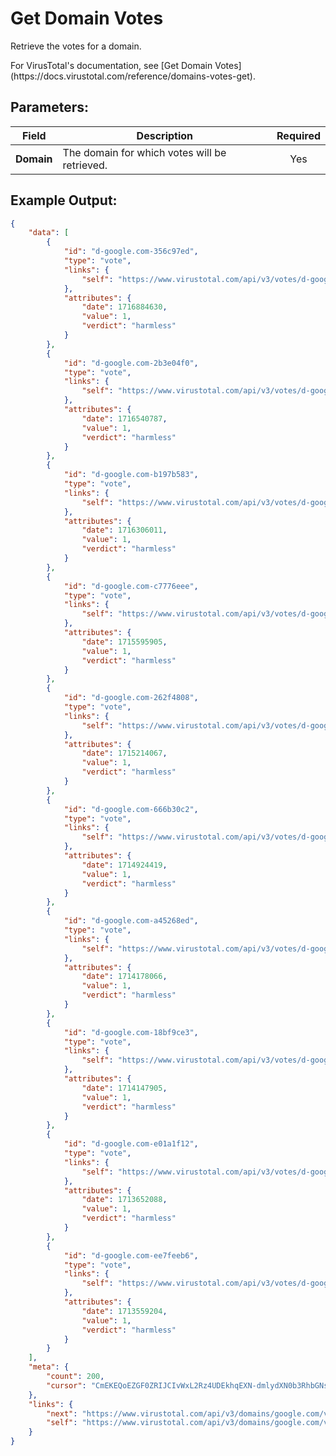 
# Get Domain Votes

Retrieve the votes for a domain.

<Callout type="info">
	For VirusTotal's documentation, see [Get Domain
	Votes](https://docs.virustotal.com/reference/domains-votes-get).
</Callout>

## Parameters:

| Field      | Description                                   | Required |
| ---------- | --------------------------------------------- | :------: |
| **Domain** | The domain for which votes will be retrieved. |   Yes    |

## Example Output:

```json
{
	"data": [
		{
			"id": "d-google.com-356c97ed",
			"type": "vote",
			"links": {
				"self": "https://www.virustotal.com/api/v3/votes/d-google.com-356c97ed"
			},
			"attributes": {
				"date": 1716884630,
				"value": 1,
				"verdict": "harmless"
			}
		},
		{
			"id": "d-google.com-2b3e04f0",
			"type": "vote",
			"links": {
				"self": "https://www.virustotal.com/api/v3/votes/d-google.com-2b3e04f0"
			},
			"attributes": {
				"date": 1716540787,
				"value": 1,
				"verdict": "harmless"
			}
		},
		{
			"id": "d-google.com-b197b583",
			"type": "vote",
			"links": {
				"self": "https://www.virustotal.com/api/v3/votes/d-google.com-b197b583"
			},
			"attributes": {
				"date": 1716306011,
				"value": 1,
				"verdict": "harmless"
			}
		},
		{
			"id": "d-google.com-c7776eee",
			"type": "vote",
			"links": {
				"self": "https://www.virustotal.com/api/v3/votes/d-google.com-c7776eee"
			},
			"attributes": {
				"date": 1715595905,
				"value": 1,
				"verdict": "harmless"
			}
		},
		{
			"id": "d-google.com-262f4808",
			"type": "vote",
			"links": {
				"self": "https://www.virustotal.com/api/v3/votes/d-google.com-262f4808"
			},
			"attributes": {
				"date": 1715214067,
				"value": 1,
				"verdict": "harmless"
			}
		},
		{
			"id": "d-google.com-666b30c2",
			"type": "vote",
			"links": {
				"self": "https://www.virustotal.com/api/v3/votes/d-google.com-666b30c2"
			},
			"attributes": {
				"date": 1714924419,
				"value": 1,
				"verdict": "harmless"
			}
		},
		{
			"id": "d-google.com-a45268ed",
			"type": "vote",
			"links": {
				"self": "https://www.virustotal.com/api/v3/votes/d-google.com-a45268ed"
			},
			"attributes": {
				"date": 1714178066,
				"value": 1,
				"verdict": "harmless"
			}
		},
		{
			"id": "d-google.com-18bf9ce3",
			"type": "vote",
			"links": {
				"self": "https://www.virustotal.com/api/v3/votes/d-google.com-18bf9ce3"
			},
			"attributes": {
				"date": 1714147905,
				"value": 1,
				"verdict": "harmless"
			}
		},
		{
			"id": "d-google.com-e01a1f12",
			"type": "vote",
			"links": {
				"self": "https://www.virustotal.com/api/v3/votes/d-google.com-e01a1f12"
			},
			"attributes": {
				"date": 1713652088,
				"value": 1,
				"verdict": "harmless"
			}
		},
		{
			"id": "d-google.com-ee7feeb6",
			"type": "vote",
			"links": {
				"self": "https://www.virustotal.com/api/v3/votes/d-google.com-ee7feeb6"
			},
			"attributes": {
				"date": 1713559204,
				"value": 1,
				"verdict": "harmless"
			}
		}
	],
	"meta": {
		"count": 200,
		"cursor": "CmEKEQoEZGF0ZRIJCIvWxL2Rz4UDEkhqEXN-dmlydXN0b3RhbGNsb3VkcjMLEgZEb21haW4iCmdvb2dsZS5jb20MCxIEVm90ZSITZ29vZ2xlLmNvbS1lZTdmZWViNgwYACAB"
	},
	"links": {
		"next": "https://www.virustotal.com/api/v3/domains/google.com/votes?limit=10&cursor=CmEKEQoEZGF0ZRIJCIvWxL2Rz4UDEkhqEXN-dmlydXN0b3RhbGNsb3VkcjMLEgZEb21haW4iCmdvb2dsZS5jb20MCxIEVm90ZSITZ29vZ2xlLmNvbS1lZTdmZWViNgwYACAB",
		"self": "https://www.virustotal.com/api/v3/domains/google.com/votes?limit=10"
	}
}
```
